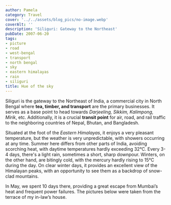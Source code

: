```yaml
---
author: Pamela
category: Travel
cover: '../../assets/blog_pics/no-image.webp'
coverAlt: ''
description: 'Siliguri: Gateway to the Northeast'
pubDate: 2007-06-20
tags:
- picture
- road
- west-bengal
- transport
- north bengal
- sky
- eastern himalayas
- rain
- siliguri
title: Hue of the sky
---
```


Siliguri is the gateway to the Northeast of India, a commercial city in North Bengal where **tea, timber, and transport** are the primary businesses. It serves as a base point to head towards *Darjeeling, Sikkim, Kalimpong, Mirik*, etc. Additionally, it is a crucial **transit point** for air, road, and rail traffic to the neighboring countries of Nepal, Bhutan, and Bangladesh.

Situated at the foot of the *Eastern Himalayas*, it enjoys a very pleasant temperature, but the weather is very unpredictable, with showers occurring at any time. Summer here differs from other parts of India, avoiding scorching heat, with daytime temperatures hardly exceeding 32°C. Every 3-4 days, there's a light rain, sometimes a short, sharp downpour. Winters, on the other hand, are bitingly cold, with the mercury hardly rising to 15°C during the day. On clear winter days, it provides an excellent view of the Himalayan peaks, with an opportunity to see them as a backdrop of snow-clad mountains.

In May, we spent 10 days there, providing a great escape from Mumbai’s heat and frequent power failures. The pictures below were taken from the terrace of my in-law’s house.
